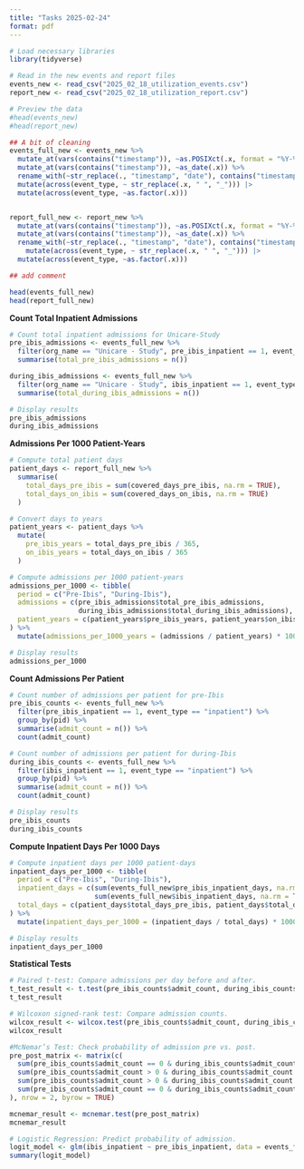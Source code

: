 ```yaml
---
title: "Tasks 2025-02-24"
format: pdf
---
```


```r
# Load necessary libraries
library(tidyverse)

# Read in the new events and report files
events_new <- read_csv("2025_02_18_utilization_events.csv")
report_new <- read_csv("2025_02_18_utilization_report.csv")

# Preview the data
#head(events_new)
#head(report_new)

## A bit of cleaning
events_full_new <- events_new %>%
  mutate_at(vars(contains("timestamp")), ~as.POSIXct(.x, format = "%Y-%m-%d %H:%M:%S")) %>%
  mutate_at(vars(contains("timestamp")), ~as_date(.x)) %>%
  rename_with(~str_replace(., "timestamp", "date"), contains("timestamp")) %>%
  mutate(across(event_type, ~ str_replace(.x, " ", "_"))) |>
  mutate(across(event_type, ~as.factor(.x)))


report_full_new <- report_new %>%
  mutate_at(vars(contains("timestamp")), ~as.POSIXct(.x, format = "%Y-%m-%d %H:%M:%S")) %>%
  mutate_at(vars(contains("timestamp")), ~as_date(.x)) %>%
  rename_with(~str_replace(., "timestamp", "date"), contains("timestamp")) %>%
    mutate(across(event_type, ~ str_replace(.x, " ", "_"))) |>
  mutate(across(event_type, ~as.factor(.x)))

## add comment

head(events_full_new)
head(report_full_new)
```

**Count Total Inpatient Admissions**

```r
# Count total inpatient admissions for Unicare-Study
pre_ibis_admissions <- events_full_new %>%
  filter(org_name == "Unicare - Study", pre_ibis_inpatient == 1, event_type == "inpatient") %>%
  summarise(total_pre_ibis_admissions = n())

during_ibis_admissions <- events_full_new %>%
  filter(org_name == "Unicare - Study", ibis_inpatient == 1, event_type == "inpatient") %>%
  summarise(total_during_ibis_admissions = n())

# Display results
pre_ibis_admissions
during_ibis_admissions
```

**Admissions Per 1000 Patient-Years**

```r
# Compute total patient days
patient_days <- report_full_new %>%
  summarise(
    total_days_pre_ibis = sum(covered_days_pre_ibis, na.rm = TRUE),
    total_days_on_ibis = sum(covered_days_on_ibis, na.rm = TRUE)
  )

# Convert days to years
patient_years <- patient_days %>%
  mutate(
    pre_ibis_years = total_days_pre_ibis / 365,
    on_ibis_years = total_days_on_ibis / 365
  )

# Compute admissions per 1000 patient-years
admissions_per_1000 <- tibble(
  period = c("Pre-Ibis", "During-Ibis"),
  admissions = c(pre_ibis_admissions$total_pre_ibis_admissions,
                 during_ibis_admissions$total_during_ibis_admissions),
  patient_years = c(patient_years$pre_ibis_years, patient_years$on_ibis_years)
) %>%
  mutate(admissions_per_1000_years = (admissions / patient_years) * 1000)

# Display results
admissions_per_1000
```

**Count Admissions Per Patient**

```r
# Count number of admissions per patient for pre-Ibis
pre_ibis_counts <- events_full_new %>%
  filter(pre_ibis_inpatient == 1, event_type == "inpatient") %>%
  group_by(pid) %>%
  summarise(admit_count = n()) %>%
  count(admit_count)

# Count number of admissions per patient for during-Ibis
during_ibis_counts <- events_full_new %>%
  filter(ibis_inpatient == 1, event_type == "inpatient") %>%
  group_by(pid) %>%
  summarise(admit_count = n()) %>%
  count(admit_count)

# Display results
pre_ibis_counts
during_ibis_counts
```

**Compute Inpatient Days Per 1000 Days**

```r
# Compute inpatient days per 1000 patient-days
inpatient_days_per_1000 <- tibble(
  period = c("Pre-Ibis", "During-Ibis"),
  inpatient_days = c(sum(events_full_new$pre_ibis_inpatient_days, na.rm = TRUE),
                     sum(events_full_new$ibis_inpatient_days, na.rm = TRUE)),
  total_days = c(patient_days$total_days_pre_ibis, patient_days$total_days_on_ibis)
) %>%
  mutate(inpatient_days_per_1000 = (inpatient_days / total_days) * 1000)

# Display results
inpatient_days_per_1000
```

**Statistical Tests**

```r
# Paired t-test: Compare admissions per day before and after.
t_test_result <- t.test(pre_ibis_counts$admit_count, during_ibis_counts$admit_count, paired = TRUE)
t_test_result
```

```r
# Wilcoxon signed-rank test: Compare admission counts.
wilcox_result <- wilcox.test(pre_ibis_counts$admit_count, during_ibis_counts$admit_count, paired = TRUE)
wilcox_result
```

```r
#McNemar’s Test: Check probability of admission pre vs. post.
pre_post_matrix <- matrix(c(
  sum(pre_ibis_counts$admit_count == 0 & during_ibis_counts$admit_count > 0),
  sum(pre_ibis_counts$admit_count > 0 & during_ibis_counts$admit_count == 0),
  sum(pre_ibis_counts$admit_count > 0 & during_ibis_counts$admit_count > 0),
  sum(pre_ibis_counts$admit_count == 0 & during_ibis_counts$admit_count == 0)
), nrow = 2, byrow = TRUE)

mcnemar_result <- mcnemar.test(pre_post_matrix)
mcnemar_result
```

```r
# Logistic Regression: Predict probability of admission.
logit_model <- glm(ibis_inpatient ~ pre_ibis_inpatient, data = events_full_new, family = "binomial")
summary(logit_model)
```
